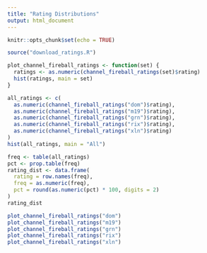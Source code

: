 ```yaml
---
title: "Rating Distributions"
output: html_document
---
```


```r
knitr::opts_chunk$set(echo = TRUE)

source("download_ratings.R")
```

```r
plot_channel_fireball_ratings <- function(set) {
  ratings <- as.numeric(channel_fireball_ratings(set)$rating)
  hist(ratings, main = set)
}
```

```r
all_ratings <- c(
  as.numeric(channel_fireball_ratings("dom")$rating),
  as.numeric(channel_fireball_ratings("m19")$rating),
  as.numeric(channel_fireball_ratings("grn")$rating),
  as.numeric(channel_fireball_ratings("rix")$rating),
  as.numeric(channel_fireball_ratings("xln")$rating)
)
hist(all_ratings, main = "All")

freq <- table(all_ratings)
pct <- prop.table(freq)
rating_dist <- data.frame(
  rating = row.names(freq),
  freq = as.numeric(freq),
  pct = round(as.numeric(pct) * 100, digits = 2)
)
rating_dist
```



```r
plot_channel_fireball_ratings("dom")
plot_channel_fireball_ratings("m19")
plot_channel_fireball_ratings("grn")
plot_channel_fireball_ratings("rix")
plot_channel_fireball_ratings("xln")
```

